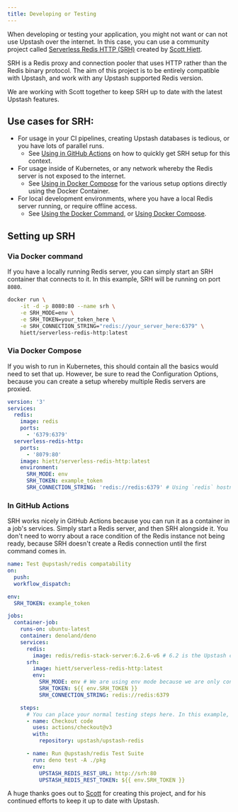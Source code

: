```yaml
---
title: Developing or Testing
---
```


When developing or testing your application, you might not want or can not use Upstash over the internet. In this case, you can use a community project called [Serverless Redis HTTP (SRH)](https://github.com/hiett/serverless-redis-http) created by [Scott Hiett](https://twitter.com/hiettdigital).

SRH is a Redis proxy and connection pooler that uses HTTP rather than the Redis binary protocol.
The aim of this project is to be entirely compatible with Upstash, and work with any Upstash supported Redis version.

We are working with Scott together to keep SRH up to date with the latest Upstash features.


## Use cases for SRH:
- For usage in your CI pipelines, creating Upstash databases is tedious, or you have lots of parallel runs.
    - See [Using in GitHub Actions](#in-github-actions) on how to quickly get SRH setup for this context.
- For usage inside of Kubernetes, or any network whereby the Redis server is not exposed to the internet.
    - See [Using in Docker Compose](#via-docker-compose) for the various setup options directly using the Docker Container.
- For local development environments, where you have a local Redis server running, or require offline access.
    - See [Using the Docker Command](#via-docker-command), or [Using Docker Compose](#via-docker-compose).



## Setting up SRH
### Via Docker command
If you have a locally running Redis server, you can simply start an SRH container that connects to it.
In this example, SRH will be running on port `8080`.

```bash
docker run \
    -it -d -p 8080:80 --name srh \
    -e SRH_MODE=env \
    -e SRH_TOKEN=your_token_here \
    -e SRH_CONNECTION_STRING="redis://your_server_here:6379" \
    hiett/serverless-redis-http:latest
```

### Via Docker Compose
If you wish to run in Kubernetes, this should contain all the basics would need to set that up. However, be sure to read the Configuration Options, because you can create a setup whereby multiple Redis servers are proxied.
```yml
version: '3'
services:
  redis:
    image: redis
    ports:
      - '6379:6379'
  serverless-redis-http:
    ports:
      - '8079:80'
    image: hiett/serverless-redis-http:latest
    environment:
      SRH_MODE: env
      SRH_TOKEN: example_token
      SRH_CONNECTION_STRING: 'redis://redis:6379' # Using `redis` hostname since they're in the same Docker network.
```

### In GitHub Actions

SRH works nicely in GitHub Actions because you can run it as a container in a job's services. Simply start a Redis server, and then
SRH alongside it. You don't need to worry about a race condition of the Redis instance not being ready, because SRH doesn't create a Redis connection until the first command comes in.

```yml
name: Test @upstash/redis compatability
on:
  push:
  workflow_dispatch:

env:
  SRH_TOKEN: example_token

jobs:
  container-job:
    runs-on: ubuntu-latest
    container: denoland/deno
    services:
      redis:
        image: redis/redis-stack-server:6.2.6-v6 # 6.2 is the Upstash compatible Redis version
      srh:
        image: hiett/serverless-redis-http:latest
        env:
          SRH_MODE: env # We are using env mode because we are only connecting to one server.
          SRH_TOKEN: ${{ env.SRH_TOKEN }}
          SRH_CONNECTION_STRING: redis://redis:6379

    steps:
      # You can place your normal testing steps here. In this example, we are running SRH against the upstash/upstash-redis test suite.
      - name: Checkout code
        uses: actions/checkout@v3
        with:
          repository: upstash/upstash-redis

      - name: Run @upstash/redis Test Suite
        run: deno test -A ./pkg
        env:
          UPSTASH_REDIS_REST_URL: http://srh:80
          UPSTASH_REDIS_REST_TOKEN: ${{ env.SRH_TOKEN }}
```



A huge thanks goes out to [Scott](https://hiett.dev/) for creating this project, and for his continued efforts to keep it up to date with Upstash.
